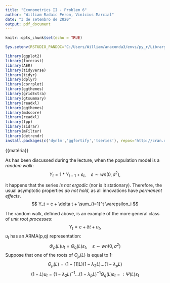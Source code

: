 ```yaml
---
title: "Econometrics II - Problem 6"
author: "William Radaic Peron, Vinícius Marcial"
date: "3 de setembro de 2020"
output: pdf_document
---
```


```r

knitr::opts_chunk$set(echo = TRUE)

Sys.setenv(RSTUDIO_PANDOC="C:/Users/William/anaconda3/envs/py_r/Library/Scripts/pandoc")

library(ggplot2)
library(forecast)
library(AER)
library(tidyverse)
library(tidyr)
library(dplyr)
library(corrplot)
library(ggthemes)
library(gridExtra)
library(gtsummary)
library(readxl)
library(ggthemes)
library(mdscore)
library(readxl)
library(fpp)
library(sidrar)
library(mFilter)
library(detrendr)
install.packages(c('dynlm','ggfortify','tseries'), repos='http://cran.rstudio.com/')
```

\section{Part 1: Spurious regressions}

{{matéria}}



\section{Part 2: Hypothesis testing for unit roots}

As has been discussed during the lecture, when the population model is a *random walk*:
$$ Y_t = 1*Y_{t-1} + \varepsilon_t, \hspace{1em} \varepsilon \sim wn(0, \sigma^2), $$

it happens that the series *is not ergodic* (nor is it stationary). Therefore, the usual asymptotic properties *do not hold*, as all innovations have *permanent effects*. 
$$ Y_t = c + \delta t + \sum_{i=1}^t \varepsilon_i $$


The random walk, defined above, is an example of the more general class of *unit root processes*:
$$ Y_t = c + \delta t + u_t,$$
$u_t$ has an ARMA(p,q) representation:
$$ \Phi_p (L) u_t = \Theta_q (L) \varepsilon_t, \hspace{1em} \varepsilon \sim wn(0, \sigma^2)$$
Suppose that one of the roots of $\Theta_p (L)$ is equal to 1:
$$ \Theta_p (L) = (1 - [1]L)(1 - \lambda_2 L)...(1 - \lambda_p L)$$
$$ (1 - L)u_t = (1 - \lambda_2 L)^{-1} ... (1 - \lambda_p L)^{-1} \Theta_q (L) \varepsilon_t =: \Psi(L) \varepsilon_t $$





``` r














```


\section{Part 3: Applying the Dickey-Fuller test for GDP}













